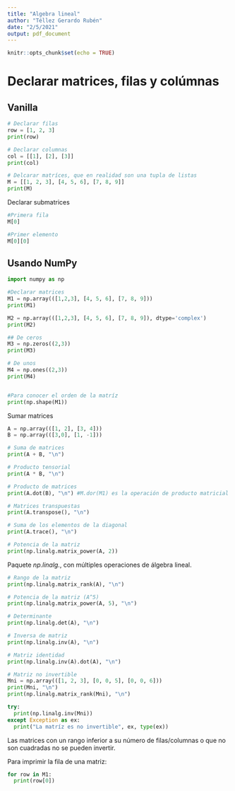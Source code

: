---
title: "Algebra lineal"
author: "Téllez Gerardo Rubén"
date: "2/5/2021"
output: pdf_document
---

```{r setup, include=FALSE}
knitr::opts_chunk$set(echo = TRUE)
```

# Declarar matrices, filas y colúmnas

## Vanilla

```{python}

# Declarar filas
row = [1, 2, 3]
print(row)

# Declarar columnas
col = [[1], [2], [3]]
print(col)

# Delcarar matríces, que en realidad son una tupla de listas
M = [[1, 2, 3], [4, 5, 6], [7, 8, 9]]
print(M)
```

Declarar submatrices
```{python}
#Primera fila
M[0]

#Primer elemento
M[0][0]
```


## Usando NumPy


```{python}
import numpy as np

#Declarar matrices
M1 = np.array(([1,2,3], [4, 5, 6], [7, 8, 9]))
print(M1)

M2 = np.array(([1,2,3], [4, 5, 6], [7, 8, 9]), dtype='complex')
print(M2)

## De ceros
M3 = np.zeros((2,3))
print(M3)

# De unos
M4 = np.ones((2,3))
print(M4)


#Para conocer el orden de la matríz
print(np.shape(M1))
```

Sumar matrices

```{python}
A = np.array(([1, 2], [3, 4]))
B = np.array(([3,0], [1, -1]))

# Suma de matrices
print(A + B, "\n")

# Producto tensorial
print(A * B, "\n")

# Producto de matrices
print(A.dot(B), "\n") #M.dor(M1) es la operación de producto matricial

# Matrices transpuestas
print(A.transpose(), "\n")

# Suma de los elementos de la diagonal
print(A.trace(), "\n")

# Potencia de la matriz
print(np.linalg.matrix_power(A, 2))
```

Paquete _np.linalg._, con múltiples operaciones de álgebra lineal.
```{python}
# Rango de la matriz
print(np.linalg.matrix_rank(A), "\n")

# Potencia de la matriz (A^5)
print(np.linalg.matrix_power(A, 5), "\n")

# Determinante
print(np.linalg.det(A), "\n")

# Inversa de matriz
print(np.linalg.inv(A), "\n")

# Matriz identidad
print(np.linalg.inv(A).dot(A), "\n")

# Matriz no invertible
Mni = np.array(([1, 2, 3], [0, 0, 5], [0, 0, 6]))
print(Mni, "\n")
print(np.linalg.matrix_rank(Mni), "\n")

try:
  print(np.linalg.inv(Mni))
except Exception as ex:
  print("La matríz es no invertible", ex, type(ex))
```
Las matrices con un rango inferior a su número de filas/columnas o que no son cuadradas no se pueden invertir.

Para imprimir la fila de una matriz:
```{python}
for row in M1:
  print(row[0])
```













